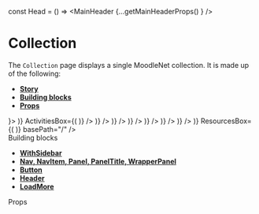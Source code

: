 const Head = () => <MainHeader {...getMainHeaderProps() } />

<Meta title="Pages|Collection" component={Collection}/>

# Collection
The `Collection` page displays a single MoodleNet collection. It is made up of the following:
- **[Story](#story)**
- **[Building blocks](#modules)**
- **[Props](#props)**

<Preview>
  <Story name="Collection page">
    <WithSidebar 
      HeaderBox={Head}
      SidebarBox={<Sidebar {...getSidebarProps()}/>}>
      <Collection 
        collectionName="Spaced repetition"
        loadMoreActivities={getLoadMoreProps()}
        loadMoreResources={getLoadMoreProps()}
        loadMoreFollowers={getLoadMoreProps()}
        HeroCollectionBox={(<HeroCollection {...getHeroCollectionProps(true)} />)}
        ActivitiesBox={(<React.Fragment>
          <ActivityPreview {...activityPreviewProps('Added a link', <Resource {...ResourcePreviewProps() }/>)} />
          <ActivityPreview {...activityPreviewProps('Uploaded a resource', <Resource {...ResourcePreviewUploadedProps() }/>)} />
          <ActivityPreview {...activityPreviewProps('Created a comment', <Comment {...CommentPreviewProps() }/>)} />
          <ActivityPreview {...activityPreviewProps('Created a comment', <Comment {...CommentPreviewProps() }/>)} />
          <ActivityPreview {...activityPreviewProps('Like a comment', <LikedComment {...LikedCommentPreviewProps() }/>)} />
          <ActivityPreview {...activityPreviewProps('Created a comment', <Comment {...CommentPreviewProps() }/>)} />
          <ActivityPreview {...activityPreviewProps('Created a comment', <Comment {...CommentPreviewProps() }/>)} />
        </React.Fragment>)}
        ResourcesBox={(<React.Fragment>
          <Resource {...ResourcePreviewProps() } />
          <Resource {...ResourcePreviewUploadedProps() } />
          <Resource {...ResourcePreviewProps() } />
          <Resource {...ResourcePreviewUploadedProps() } />
          <Resource {...ResourcePreviewProps() } />
          <Resource {...ResourcePreviewUploadedProps() } />
          <Resource {...ResourcePreviewProps() } />
          <Resource {...ResourcePreviewProps() } />
        </React.Fragment>)}
        basePath="/"
      />
    </WithSidebar>
  </Story>
</Preview>

<div id="modules">Building blocks</div>

- **[WithSidebar](#)**
- **[Nav, NavItem, Panel, PanelTitle, WrapperPanel](#)**
- **[Button](#)**
- **[Header](#)**
- **[LoadMore](#)**

<div id="props">Props</div>

<Props of={Collection} />